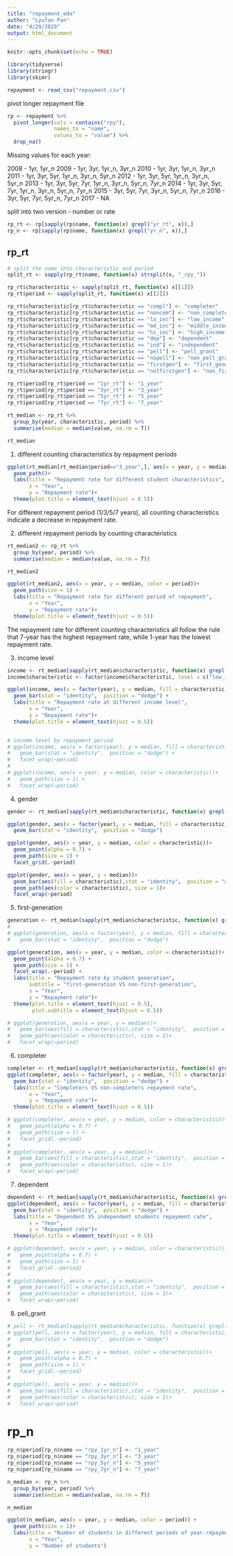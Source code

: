 ```yaml
---
title: "repayment_eda"
author: "Lyufan Pan"
date: "4/29/2020"
output: html_document
---
```


```r
knitr::opts_chunk$set(echo = TRUE)
```

```r
library(tidyverse)
library(stringr)
library(skimr)
```

```r
repayment <- read_csv("repayment.csv")
```

pivot longer repayment file
```r
rp <- repayment %>% 
  pivot_longer(cols = contains("rpy"),
               names_to = "name",
               values_to = "value") %>% 
  drop_na()
```

Missing values for each year:

2008 - 1yr,                1yr_n 
2009 - 1yr, 3yr,           1yr_n, 3yr_n
2010 - 1yr, 3yr,           1yr_n, 3yr_n
2011 - 1yr, 3yr, 5yr,      1yr_n, 3yr_n, 5yr_n
2012 - 1yr, 3yr, 5yr,      1yr_n, 3yr_n, 5yr_n
2013 - 1yr, 3yr, 5yr, 7yr, 1yr_n, 3yr_n, 5yr_n, 7yr_n
2014 - 1yr, 3yr, 5yr, 7yr, 1yr_n, 3yr_n, 5yr_n, 7yr_n
2015 -      3yr, 5yr, 7yr,        3yr_n, 5yr_n, 7yr_n
2016 -      3yr, 5yr, 7yr,               5yr_n, 7yr_n
2017 - NA


split into two version - number or rate
```r
rp_rt <- rp[sapply(rp$name, function(x) grepl("yr_rt", x)),]
rp_n <- rp[sapply(rp$name, function(x) grepl("yr_n", x)),]
```

## rp_rt
```r
# split the name into characteristic and period
split_rt <- sapply(rp_rt$name, function(x) strsplit(x, "_rpy_"))

rp_rt$characteristic <- sapply(split_rt, function(x) x[[1]])
rp_rt$period <- sapply(split_rt, function(x) x[[2]])
```

```r
rp_rt$characteristic[rp_rt$characteristic == "compl"] <- "completer"
rp_rt$characteristic[rp_rt$characteristic == "noncom"] <- "non_completer"
rp_rt$characteristic[rp_rt$characteristic == "lo_inc"] <- "low_income"
rp_rt$characteristic[rp_rt$characteristic == "md_inc"] <- "middle_income"
rp_rt$characteristic[rp_rt$characteristic == "hi_inc"] <- "high_income"
rp_rt$characteristic[rp_rt$characteristic == "dep"] <- "dependent"
rp_rt$characteristic[rp_rt$characteristic == "ind"] <- "independent"
rp_rt$characteristic[rp_rt$characteristic == "pell"] <- "pell_grant"
rp_rt$characteristic[rp_rt$characteristic == "nopell"] <- "non_pell_grant"
rp_rt$characteristic[rp_rt$characteristic == "firstgen"] <- "first_generation"
rp_rt$characteristic[rp_rt$characteristic == "notfirstgen"] <- "non_first_generation"

rp_rt$period[rp_rt$period == "1yr_rt"] <- "1_year"
rp_rt$period[rp_rt$period == "3yr_rt"] <- "3_year"
rp_rt$period[rp_rt$period == "5yr_rt"] <- "5_year"
rp_rt$period[rp_rt$period == "7yr_rt"] <- "7_year"
```

```r
rt_median <- rp_rt %>% 
  group_by(year, characteristic, period) %>% 
  summarise(median = median(value, na.rm = T))

rt_median
```

1. different counting characteristics by repayment periods
```r
ggplot(rt_median[rt_median$period=="3_year",], aes(x = year, y = median, color = characteristic))+
  geom_path()+
  labs(title = "Repayment rate for different student characteristics",
       x = "Year",
       y = "Repayment rate")+
  theme(plot.title = element_text(hjust = 0.5))
```
For different repayment period (1/3/5/7 years), all counting characteristics indicate a decrease in repayment rate.

2. different repayment periods by counting characteristics
```r
rt_median2 <- rp_rt %>% 
  group_by(year, period) %>% 
  summarise(median = median(value, na.rm = T))

rt_median2

ggplot(rt_median2, aes(x = year, y = median, color = period))+
  geom_path(size = 1) +
  labs(title = "Repayment rate for different period of repayment",
       x = "Year",
       y = "Repayment rate")+
  theme(plot.title = element_text(hjust = 0.5))
```
The repayment rate for different counting characteristics all follow the rule that 7-year has the highest repayment rate, while 1-year has the lowest repayment rate.

3. income level
```r
income <- rt_median[sapply(rt_median$characteristic, function(x) grepl("income", x)),]
income$characteristic <- factor(income$characteristic, level = c("low_income", "middle_income", "high_income"))

ggplot(income, aes(x = factor(year), y = median, fill = characteristic))+
  geom_bar(stat = "identity",  position = "dodge") +
  labs(title = "Repayment rate at different income level",
       x = "Year",
       y = "Repayment rate")+
  theme(plot.title = element_text(hjust = 0.5))


# income level by repayment period
# ggplot(income, aes(x = factor(year), y = median, fill = characteristic))+
#   geom_bar(stat = "identity",  position = "dodge") +
#   facet_wrap(~period)
# 
# ggplot(income, aes(x = year, y = median, color = characteristic))+
#   geom_path(size = 1) +
#   facet_wrap(~period)
```

4. gender
```r
gender <- rt_median[sapply(rt_median$characteristic, function(x) grepl("male", x)),]

ggplot(gender, aes(x = factor(year), y = median, fill = characteristic))+
  geom_bar(stat = "identity",  position = "dodge")

ggplot(gender, aes(x = year, y = median, color = characteristic))+
  geom_point(alpha = 0.7) +
  geom_path(size = 1) +
  facet_grid(.~period)

ggplot(gender, aes(x = year, y = median))+
  geom_bar(aes(fill = characteristic),stat = "identity",  position = "dodge", alpha = 0.7) +
  geom_path(aes(color = characteristic), size = 1)+
  facet_wrap(~period)
```

5. first-generation
```r
generation <- rt_median[sapply(rt_median$characteristic, function(x) grepl("generation", x)),]
# 
# ggplot(generation, aes(x = factor(year), y = median, fill = characteristic))+
#   geom_bar(stat = "identity",  position = "dodge")

ggplot(generation, aes(x = year, y = median, color = characteristic))+
  geom_point(alpha = 0.7) +
  geom_path(size = 1) +
  facet_wrap(.~period) +
  labs(title = "Repayment rate by student generation",
       subtitle = "first-generation VS non-first-generation",
       x = "Year",
       y = "Repayment rate")+
  theme(plot.title = element_text(hjust = 0.5),
        plot.subtitle = element_text(hjust = 0.5))

# ggplot(generation, aes(x = year, y = median))+
#   geom_bar(aes(fill = characteristic),stat = "identity",  position = "dodge", alpha = 0.7) +
#   geom_path(aes(color = characteristic), size = 1)+
#   facet_wrap(~period)
```

6. completer
```r
completer <- rt_median[sapply(rt_median$characteristic, function(x) grepl("completer", x)),]
ggplot(completer, aes(x = factor(year), y = median, fill = characteristic))+
  geom_bar(stat = "identity",  position = "dodge") +
  labs(title = "Completers VS non-completers repayment rate",
       x = "Year",
       y = "Repayment rate")+
  theme(plot.title = element_text(hjust = 0.5))

# ggplot(completer, aes(x = year, y = median, color = characteristic))+
#   geom_point(alpha = 0.7) +
#   geom_path(size = 1) +
#   facet_grid(.~period)
# 
# ggplot(completer, aes(x = year, y = median))+
#   geom_bar(aes(fill = characteristic),stat = "identity",  position = "dodge", alpha = 0.7) +
#   geom_path(aes(color = characteristic), size = 1)+
#   facet_wrap(~period)
```

7. dependent
```r
dependent <- rt_median[sapply(rt_median$characteristic, function(x) grepl("dependent", x)),]
ggplot(dependent, aes(x = factor(year), y = median, fill = characteristic))+
  geom_bar(stat = "identity",  position = "dodge") +
  labs(title = "Dependent VS independent students repayment rate",
       x = "Year",
       y = "Repayment rate")+
  theme(plot.title = element_text(hjust = 0.5))

# ggplot(dependent, aes(x = year, y = median, color = characteristic))+
#   geom_point(alpha = 0.7) +
#   geom_path(size = 1) +
#   facet_grid(.~period)
# 
# ggplot(dependent, aes(x = year, y = median))+
#   geom_bar(aes(fill = characteristic),stat = "identity",  position = "dodge", alpha = 0.7) +
#   geom_path(aes(color = characteristic), size = 1)+
#   facet_wrap(~period)
```

8. pell_grant
```r
# pell <- rt_median[sapply(rt_median$characteristic, function(x) grepl("pell", x)),]
# ggplot(pell, aes(x = factor(year), y = median, fill = characteristic))+
#   geom_bar(stat = "identity",  position = "dodge")
# 
# ggplot(pell, aes(x = year, y = median, color = characteristic))+
#   geom_point(alpha = 0.7) +
#   geom_path(size = 1) +
#   facet_grid(.~period)
# 
# ggplot(pell, aes(x = year, y = median))+
#   geom_bar(aes(fill = characteristic),stat = "identity",  position = "dodge", alpha = 0.7) +
#   geom_path(aes(color = characteristic), size = 1)+
#   facet_wrap(~period)
```



# rp_n
```r
rp_n$period[rp_n$name == "rpy_1yr_n"] <- "1_year"
rp_n$period[rp_n$name == "rpy_3yr_n"] <- "3_year"
rp_n$period[rp_n$name == "rpy_5yr_n"] <- "5_year"
rp_n$period[rp_n$name == "rpy_7yr_n"] <- "7_year"
```

```r
n_median <- rp_n %>% 
  group_by(year, period) %>% 
  summarise(median = median(value, na.rm = T))

n_median
```

```r
ggplot(n_median, aes(x = year, y = median, color = period)) +
  geom_path(size = 1)+
  labs(title = "Number of students in different periods of year-repayment cohort",hjust = 0.5,
       x = "Year",
       y = "Number of students")
  
```



